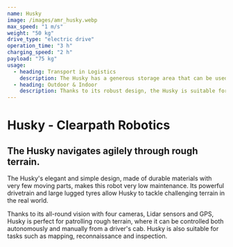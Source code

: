 ```yaml
---
name: Husky
image: /images/amr_husky.webp
max_speed: "1 m/s"
weight: "50 kg"
drive_type: "electric drive"
operation_time: "3 h"
charging_speed: "2 h"
payload: "75 kg"
usage:
  - heading: Transport in Logistics
    description: The Husky has a generous storage area that can be used to transport a wide variety of goods with different attachment systems. For example, KLT boxes can be attached to ensure safe transportation of various packages.
  - heading: Outdoor & Indoor
    description: Thanks to its robust design, the Husky is suitable for both indoor and outdoor transport. Its off-road capability and impressive load capacity of up to 50 kg allow for versatile applications.
---
```


# Husky - Clearpath Robotics

## The Husky navigates agilely through rough terrain.

The Husky's elegant and simple design, made of durable materials with very few moving parts, makes this robot very low maintenance. Its powerful drivetrain and large lugged tyres allow Husky to tackle challenging terrain in the real world.

Thanks to its all-round vision with four cameras, Lidar sensors and GPS, Husky is perfect for patrolling rough terrain, where it can be controlled both autonomously and manually from a driver's cab. Husky is also suitable for tasks such as mapping, reconnaissance and inspection.

